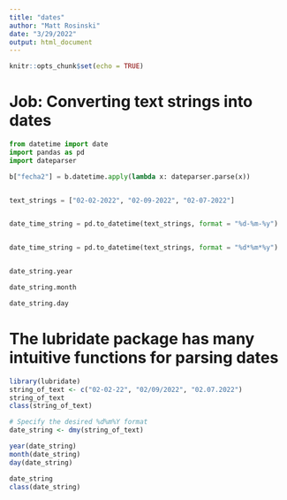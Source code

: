 ---
title: "dates"
author: "Matt Rosinski"
date: "3/29/2022"
output: html_document
---

```{r setup, include=FALSE}
knitr::opts_chunk$set(echo = TRUE)
```
# Job: Converting text strings into dates


```{python}
from datetime import date
import pandas as pd
import dateparser

b["fecha2"] = b.datetime.apply(lambda x: dateparser.parse(x))


text_strings = ["02-02-2022", "02-09-2022", "02-07-2022"]


date_time_string = pd.to_datetime(text_strings, format = "%d-%m-%y")


date_time_string = pd.to_datetime(text_strings, format = "%d*%m*%y")


date_string.year

date_string.month

date_string.day

```

# The lubridate package has many intuitive functions for parsing dates
```{r}
library(lubridate)
string_of_text <- c("02-02-22", "02/09/2022", "02.07.2022")
string_of_text
class(string_of_text)

# Specify the desired %d%m%Y format
date_string <- dmy(string_of_text)

year(date_string)
month(date_string)
day(date_string)

date_string
class(date_string)

```

